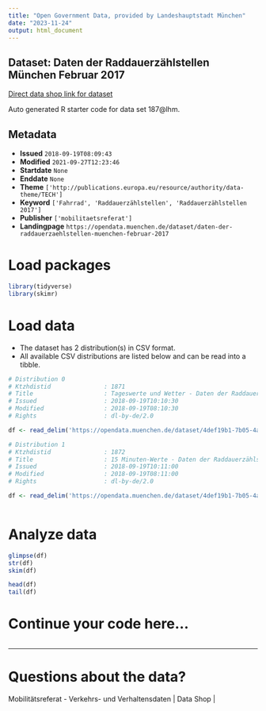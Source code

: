 ```yaml
---
title: "Open Government Data, provided by Landeshauptstadt München"
date: "2023-11-24"
output: html_document
---
```


## Dataset: Daten der Raddauerzählstellen München Februar 2017

[Direct data shop link for dataset](https://opendata.muenchen.de/dataset/daten-der-raddauerzaehlstellen-muenchen-februar-2017)

Auto generated R starter code for data set 187@lhm.

## Metadata

- **Issued** `2018-09-19T08:09:43`
- **Modified** `2021-09-27T12:23:46`
- **Startdate** `None`
- **Enddate** `None`
- **Theme** `['http://publications.europa.eu/resource/authority/data-theme/TECH']`
- **Keyword** `['Fahrrad', 'Raddauerzählstellen', 'Raddauerzählstellen 2017']`
- **Publisher** `['mobilitaetsreferat']`
- **Landingpage** `https://opendata.muenchen.de/dataset/daten-der-raddauerzaehlstellen-muenchen-februar-2017`


# Load packages

```r

library(tidyverse)
library(skimr)

```

# Load data

-   The dataset has 2 distribution(s) in CSV format.
-   All available CSV distributions are listed below and can be read into a tibble.

```r

# Distribution 0
# Ktzhdistid               : 1871
# Title                    : Tageswerte und Wetter - Daten der Raddauerzählstellen München Februar 2017
# Issued                   : 2018-09-19T10:10:30
# Modified                 : 2018-09-19T08:10:30
# Rights                   : dl-by-de/2.0

df <- read_delim('https://opendata.muenchen.de/dataset/4def19b1-7b05-4a0c-ad6d-0d1061e88038/resource/66ab7797-e225-4f20-9dfd-efa1f984fb7d/download/rad201702tage.csv')

# Distribution 1
# Ktzhdistid               : 1872
# Title                    : 15 Minuten-Werte - Daten der Raddauerzählstellen München Februar 2017
# Issued                   : 2018-09-19T10:11:00
# Modified                 : 2018-09-19T08:11:00
# Rights                   : dl-by-de/2.0

df <- read_delim('https://opendata.muenchen.de/dataset/4def19b1-7b05-4a0c-ad6d-0d1061e88038/resource/3c367280-32de-4598-8352-4b2d780214c6/download/rad20170215min.csv')



```

# Analyze data

```r

glimpse(df)
str(df)
skim(df)

head(df)
tail(df)

```

# Continue your code here...

```r

```

------------------------------------------------------------------------

# Questions about the data?

Mobilitätsreferat - Verkehrs- und Verhaltensdaten | Data Shop | 
